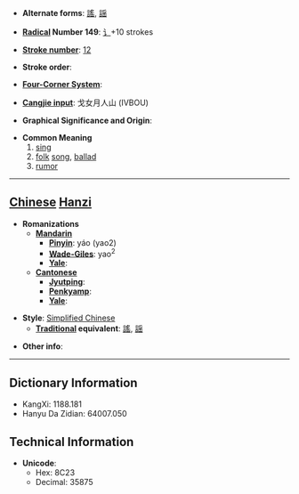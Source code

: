 * '''Alternate forms''': [[謠]], [[謡]]

* '''[[Wiktionary:Chinese radical index| Radical]] Number 149''': [[Wiktionary:Chinese radical index 讠|讠]]+10 strokes

* '''[[Wiktionary:Chinese total strokes index|Stroke number]]''': [[Wiktionary:Chinese total strokes index 12|12]]

* '''Stroke order''': 

* '''[[Wiktionary:Chinese four corner index|Four-Corner System]]''': 

* '''[[Wiktionary:Chinese Cangjie index|Cangjie input]]''': 戈女月人山 (IVBOU)

* '''Graphical Significance and Origin''': 

* '''Common Meaning'''
*#[[sing]]
*# [[folk]] [[song]], [[ballad]]
*# [[rumor]]


----

== [[Chinese]] [[Hanzi]] ==

* '''Romanizations'''
** '''[[Mandarin]]'''
*** '''[[Pinyin]]''': yáo (yao2)
*** '''[[Wade-Giles]]''': yao<sup>2</sup>
*** '''[[Yale]]''': 
** '''[[Cantonese]]'''
*** '''[[Jyutping]]''':
*** '''[[Penkyamp]]''': 
*** '''[[Yale]]''': 

* '''Style''': [[Simplified Chinese]] 
** '''[[Traditional Chinese|Traditional]] equivalent''': [[謠]], [[謡]]

* '''Other info''': 

----

== Dictionary Information ==

* KangXi: 1188.181
* Hanyu Da Zidian: 64007.050

== Technical Information ==

* '''Unicode''':
** Hex: 8C23
** Decimal: 35875